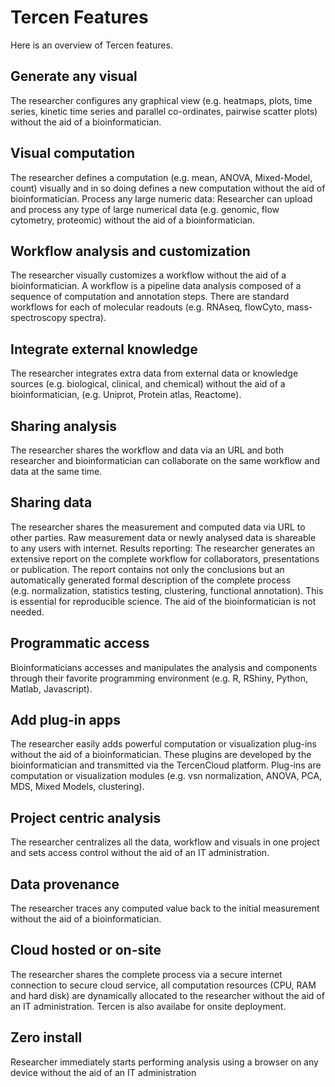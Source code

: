 # Tercen Features
Here is an overview of Tercen features.

## Generate any visual
The researcher configures any graphical view (e.g. heatmaps, plots, time series, kinetic time series and parallel co-ordinates, pairwise scatter plots) without the aid of a bioinformatician.

## Visual computation
The researcher defines a computation (e.g. mean, ANOVA, Mixed-Model, count) visually and in so doing defines a new computation without the aid of bioinformatician.
Process any large numeric data: Researcher can upload and process any type of large numerical data (e.g. genomic, flow cytometry, proteomic) without the aid of a bioinformatician.

## Workflow analysis and customization
The researcher visually customizes a workflow without the aid of a bioinformatician. A workflow is a pipeline data analysis composed of a sequence of computation and annotation steps. There are standard workflows for each of molecular readouts (e.g. RNAseq, flowCyto, mass-spectroscopy spectra).

## Integrate external knowledge
The researcher integrates extra data from external data or knowledge sources (e.g. biological, clinical, and chemical) without the aid of a bioinformatician, (e.g. Uniprot, Protein atlas, Reactome).

## Sharing analysis
The researcher shares the workflow and data via an URL and both researcher and bioinformatician can collaborate on the same workflow and data at the same time.

## Sharing data
The researcher shares the measurement and computed data via URL to other parties. Raw measurement data or newly analysed data is shareable to any users with internet.
Results reporting: The researcher generates an extensive report on the complete workflow for collaborators, presentations or publication. The report contains not only the conclusions but an automatically generated formal description of the complete process (e.g. normalization, statistics testing, clustering, functional annotation). This is essential for reproducible science. The aid of the bioinformatician is not needed.

## Programmatic access
Bioinformaticians accesses and manipulates the analysis and components through their favorite programming environment (e.g. R, RShiny, Python, Matlab, Javascript).

## Add plug-in apps
The researcher easily adds powerful computation or visualization plug-ins without the aid of a bioinformatician. These plugins are developed by the bioinformatician and transmitted via the TercenCloud platform. Plug-ins are computation or visualization modules (e.g. vsn normalization, ANOVA, PCA, MDS, Mixed Models, clustering).

## Project centric analysis
The researcher centralizes all the data, workflow and visuals in one project and sets access control without the aid of an IT administration. 

## Data provenance
The researcher traces any computed value back to the initial measurement without the aid of a bioinformatician.

## Cloud hosted or on-site
The researcher shares the complete process via a secure internet connection to secure cloud service, all computation resources (CPU, RAM and hard disk) are dynamically allocated to the researcher without the aid of an IT administration. Tercen is also availabe for onsite deployment.

## Zero install
Researcher immediately starts performing analysis using a browser on any device without the aid of an IT administration
